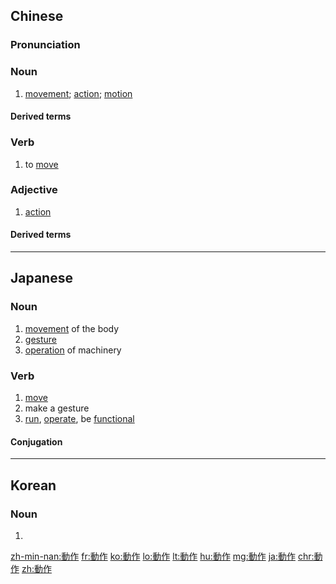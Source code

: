 {{also|动作}}
==Chinese==
{{zh-forms|s=动作}}

===Pronunciation===
{{zh-pron
|m=dòngzuò
|c=dung6 zok3
|h=pfs=thung-chok
|mn=qz:tǒng-chok/tw,xm,zz:tōng-chok
|cat=n,v,a
}}

===Noun===
{{zh-noun}}

# {{qualifier|of part of one's body}} [[movement]]; [[action]]; [[motion]]
#: {{zh-x|趕快 停止 你 的 動作，否則 我們 要 開槍 了！|Stop what you are doing or we'll open fire!}}

====Derived terms====
{{zh-der|動作感應器}}

===Verb===
{{zh-verb}}

# {{qualifier|of part of one's body}} to [[move]]

===Adjective===
{{zh-adj}}

# {{qualifier|film genre}} [[action]]

====Derived terms====
{{zh-der|動作片}}

{{zh-cat|Elementary}}

----

==Japanese==
{{ja-kanjitab|どう|さ|yomi=o}}

===Noun===
{{ja-noun|どうさ}}

# [[movement]] of the body
# [[gesture]]
# [[operation]] of machinery

===Verb===
{{ja-verb-suru|tr=intrans|どうさ}}

# [[move]]
# make a gesture
# [[run]], [[operate]], be [[functional]]

====Conjugation====
{{ja-suru|どうさ}}
----
==Korean==
{{ko-hanjatab}}

===Noun===
{{ko-noun|hj|hangeul=동작}}

# {{hanja form of|동작|[[movement]]}}

[[zh-min-nan:動作]]
[[fr:動作]]
[[ko:動作]]
[[lo:動作]]
[[lt:動作]]
[[hu:動作]]
[[mg:動作]]
[[ja:動作]]
[[chr:動作]]
[[zh:動作]]